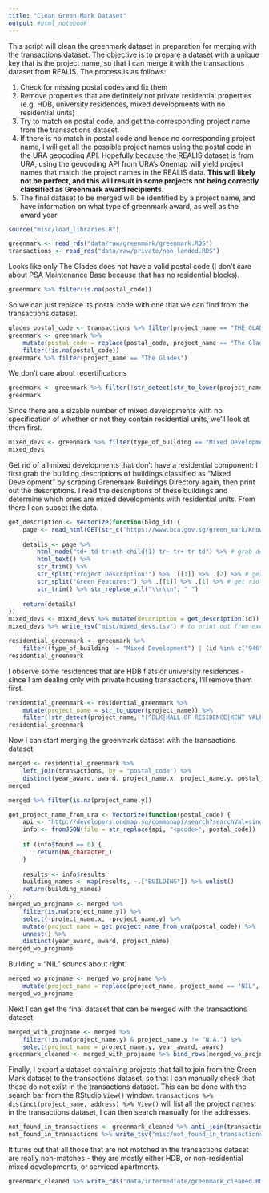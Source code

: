 ```yaml
---
title: "Clean Green Mark Dataset"
output: #html_notebook
---
```


This script will clean the greenmark dataset in preparation for merging with the transactions dataset. The objective is to prepare a dataset with a unique key that is the project name, so that I can merge it with the transactions dataset from REALIS. The process is as follows: 

1. Check for missing postal codes and fix them
1. Remove properties that are definitely not private residential properties (e.g. HDB, university residences, mixed developments with no residential units)
1. Try to match on postal code, and get the corresponding project name from the transactions dataset.
1. If there is no match in postal code and hence no corresponding project name, I will get all the possible project names using the postal code in the URA geocoding API. Hopefully because the REALIS dataset is from URA, using the geocoding API from URA's Onemap will yield project names that match the project names in the REALIS data. **This will likely not be perfect, and this will result in some projects not being correctly classified as Greenmark award recipients.**
1. The final dataset to be merged will be identified by a project name, and have information on what type of greenmark award, as well as the award year


```r
source("misc/load_libraries.R")
```

```r
greenmark <- read_rds("data/raw/greenmark/greenmark.RDS")
transactions <- read_rds("data/raw/private/non-landed.RDS")
```

Looks like only The Glades does not have a valid postal code (I don't care about PSA Maintenance Base because that has no residential blocks).

```r
greenmark %>% filter(is.na(postal_code))
```

So we can just replace its postal code with one that we can find from the transactions dataset.

```r
glades_postal_code <- transactions %>% filter(project_name == "THE GLADES") %>% .$postal_code %>% .[1]
greenmark <- greenmark %>% 
    mutate(postal_code = replace(postal_code, project_name == "The Glades", glades_postal_code)) %>% 
    filter(!is.na(postal_code))
greenmark %>% filter(project_name == "The Glades")
```

We don't care about recertifications

```r
greenmark <- greenmark %>% filter(!str_detect(str_to_lower(project_name), "certification"))
greenmark
```

Since there are a sizable number of mixed developments with no specification of whether or not they contain residential units, we'll look at them first.

```r
mixed_devs <- greenmark %>% filter(type_of_building == "Mixed Development")
mixed_devs
```

Get rid of all mixed developments that don't have a residential component: I first grab the building descriptions of buildings classified as "Mixed Development" by scraping Grenemark Buildings Directory again, then print out the descriptions. I read the descriptions of these buildings and determine which ones are mixed developments with residential units. From there I can subset the data.

```r
get_description <- Vectorize(function(bldg_id) {
    page <- read_html(GET(str_c("https://www.bca.gov.sg/green_mark/KnowledgeResources/BuildingDirectoryDetail.aspx?id=", bldg_id)))
    
    details <- page %>% 
        html_node("td+ td tr:nth-child(1) tr~ tr+ tr td") %>% # grab details section
        html_text() %>% 
        str_trim() %>% 
        str_split("Project Description:") %>% .[[1]] %>% .[2] %>% # get rid of preceding details
        str_split("Green Features:") %>% .[[1]] %>% .[1] %>% # get rid of green features section
        str_trim() %>% str_replace_all("\\r\\n", " ")
    
    return(details)
})
mixed_devs <- mixed_devs %>% mutate(description = get_description(id))
mixed_devs %>% write_tsv("misc/mixed_devs.tsv") # to print out from excel
```

```r
residential_greenmark <- greenmark %>% 
    filter((type_of_building != "Mixed Development") | (id %in% c("946", "669", "1606", "1639", "1140", "1141", "650", "907")))
residential_greenmark
```

I observe some residences that are HDB flats or university residences - since I am dealing only with private housing transactions, I'll remove them first.

```r
residential_greenmark <- residential_greenmark %>% 
    mutate(project_name = str_to_upper(project_name)) %>% 
    filter(!str_detect(project_name, "(^BLK|HALL OF RESIDENCE|KENT VALE|FACULTY HOUSING|UNIVERSITY)"))
residential_greenmark
```


Now I can start merging the greenmark dataset with the transactions dataset

```r
merged <- residential_greenmark %>% 
    left_join(transactions, by = "postal_code") %>% 
    distinct(year_award, award, project_name.x, project_name.y, postal_code)
merged
```


```r
merged %>% filter(is.na(project_name.y))
```

```r
get_project_name_from_ura <- Vectorize(function(postal_code) {
    api <- "http://developers.onemap.sg/commonapi/search?searchVal=singapore+<pcode>&returnGeom=Y&getAddrDetails=Y&pageNum=1"
    info <- fromJSON(file = str_replace(api, "<pcode>", postal_code))
    
    if (info$found == 0) {
        return(NA_character_)
    }
    
    results <- info$results
    building_names <- map(results, ~.["BUILDING"]) %>% unlist()
    return(building_names)
})
merged_wo_projname <- merged %>% 
    filter(is.na(project_name.y)) %>%
    select(-project_name.x, -project_name.y) %>% 
    mutate(project_name = get_project_name_from_ura(postal_code)) %>% 
    unnest() %>% 
    distinct(year_award, award, project_name)
merged_wo_projname
```

Building = "NIL" sounds about right.

```r
merged_wo_projname <- merged_wo_projname %>% 
    mutate(project_name = replace(project_name, project_name == "NIL", "16 LAKESHORE VIEW"))
merged_wo_projname
```

Next I can get the final dataset that can be merged with the transactions dataset

```r
merged_with_projname <- merged %>% 
    filter(!is.na(project_name.y) & project_name.y != "N.A.") %>% 
    select(project_name = project_name.y, year_award, award)
greenmark_cleaned <- merged_with_projname %>% bind_rows(merged_wo_projname)
```

Finally, I export a dataset containing projects that fail to join from the Green Mark dataset to the transactions dataset, so that I can manually check that these do not exist in the transactions dataset. This can be done with the search bar from the RStudio `View()` window. `transactions %>% distinct(project_name, address) %>% View()` will list all the project names in the transactions dataset, I can then search manually for the addresses.

```r
not_found_in_transactions <- greenmark_cleaned %>% anti_join(transactions, by = "project_name")
not_found_in_transactions %>% write_tsv("misc/not_found_in_transactions.tsv")
```

It turns out that all those that are not matched in the transactions dataset are really non-matches - they are mostly either HDB, or non-residential mixed developments, or serviced apartments.

```r
greenmark_cleaned %>% write_rds("data/intermediate/greenmark_cleaned.RDS")
```




